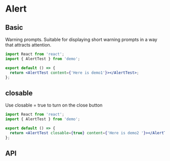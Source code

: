 # Alert

## Basic
Warning prompts. Suitable for displaying short warning prompts in a way that attracts attention.

```jsx
import React from 'react';
import { AlertTest } from 'demo';

export default () => {
  return <AlertTest content={'Here is demo1'}></AlertTest>;
};

```

## closable
Use closable = true to turn on the close button

```jsx
import React from 'react';
import { AlertTest } from 'demo';

export default () => {
  return <AlertTest closable={true} content={'Here is demo2 '}></AlertTest>;
};

```

## API
<API moduleName="Alert" en/>
